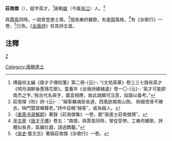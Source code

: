 '''莊南傑'''（{{bd|?||?|}}），疑字英才。<ref>傅璇琮主編《唐才子傳校箋》第二冊-{云}-: “《文苑英華》卷三三七錄有英才《明月湖醉後薔薇花歌》。童養年《全唐詩續補遺》卷一〇-{云}-: ‘英才可能即南杰之字。’按古代名與字，義宜相應，故此說頗可注意，姑錄以备考。”</ref>唐朝[[越|越]]（今屬[[浙江|浙江]]）人。<ref>莊南傑《秋》詩-{云}-：“越客羈魂掛長道，西風欲揭南山倒。 粉娥恨骨不勝衣，映門楚碧蟬聲老。”詩中自稱“越客”，或為越人。</ref>

與[[賈島|賈島]]同時。一說曾登進士第。<ref>《[[直斋书录解题|直斋书录解题]]》著錄《莊南傑集》一卷，题“唐進士莊南傑撰”。</ref>擅長樂府雜歌，有[[李賀|李賀]]風格，<ref>[[辛文房|辛文房]]《[[唐才子傳|唐才子傳]]》卷五：“南傑，與賈島同時，曾從受學。工樂府雜歌，詩體似長吉，氣雖壯遒，語過鐫鑿。”</ref>有《杂歌行》一卷，<ref>《[[宋史|宋史]]·藝文志》著錄莊南傑《杂歌行》一卷。</ref>已佚。《[[全唐詩|全唐詩]]》存其詩五首。

==注釋==
{{reflist}}

[[category:唐朝詩人|Z]]
[[Category:唐朝進士|Category:唐朝進士]]